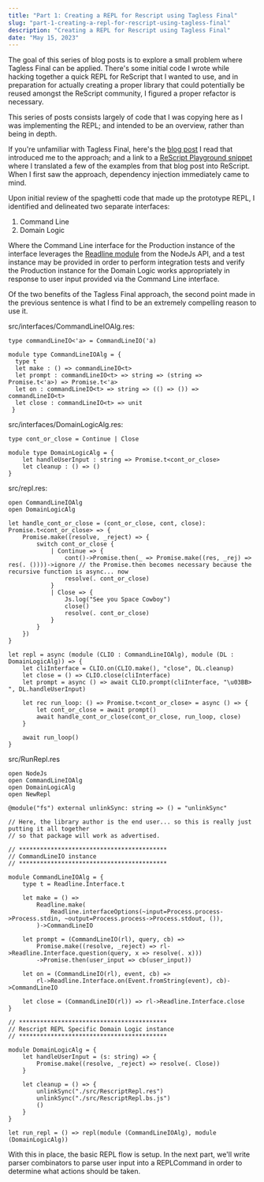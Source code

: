 ```yaml
---
title: "Part 1: Creating a REPL for Rescript using Tagless Final"
slug: "part-1-creating-a-repl-for-rescript-using-tagless-final"
description: "Creating a REPL for Rescript using Tagless Final"
date: "May 15, 2023"
---
```


The goal of this series of blog posts is to explore a small problem where Tagless Final can be applied. There's some initial code I wrote while hacking together a quick REPL for ReScript that I wanted to use, and in preparation for actually creating a proper library that could potentially be reused amongst the ReScript community, I figured a proper refactor is necessary.

This series of posts consists largely of code that I was copying here as I was implementing the REPL; and intended to be an overview, rather than being in depth.

If you're unfamiliar with Tagless Final, here's the [blog post](https://oleksandrmanzyuk.wordpress.com/2014/06/18/from-object-algebras-to-finally-tagless-interpreters-2/) I read that introduced me to the approach; and a link to a [ReScript Playground snippet](https://rescript-lang.org/try?version=v10.1.2&code=PTAEEEBtNAzAnA9gW1AFwBYFNQGcsDGaAlogHYD6siArvAHTIyzGQ7FnoCGA5m7riocukAFAhQAdy644iaIkkceoEeRVLM6DMVkAjSIhUAHRLjQAucWAxo0x3BZDysAa1xcyAE3jJPALwBPGld6SUR4L2N4LAF6AhRgACYABgBGABZgFIA2YDSADmAEFABaRD0AK0I0UpEeLD14GVK0RFKWMhFIQNbeflxSjjQseGisEfhBpOBRZEQvGjZ0QOMcAFEAD2MoFQBeUABvUVAASDRVnDRQUVO2a8hia4tQYdA9gD50E7P71S8vKAXtdPuh3l80KIAL6iUQXNagLAANxE71A6xRkAAFMMAJSwiQYGSuLDQKS0SBeADkSJwXBobQaZFGXBGgMwOAadlGcng2l0KzWVNkkmaxjWgMxNCwoj+yNRByxGJEWLIuNx4NAZFh80Wy2VkC2xjRx1AgquaPlYjNf0eIK1moNqvxNom-0Bis2ABpQIENaCnVasZsNQBqRGYrF+-Ew6ygAAq2ER2xiAlInCxaVA4axSWzoAAzOrXrIYuN8GQ2apZNQFJJZFjYFwCKwnqysIC9IE4MQptcCJAZLJdUtYrirHKs4qR8slUD0dtdlInhhzWCDlbi59but6FwAUr6HbM7ifbvj0l1TqFqO1wBZJZLg6m04cAc0LwbReQHg-H53N1kCWecQQhTVIVjGccAfQ1MSNE0TlfMh30-dE4O2P8zQA64gJgT0fT9R1IyDENQAAKgjFVo2hWE5Tzacb1nO95xgpdNFXeELQ3TEtw+W470YJYsQE480lPUARKeXMrzjSQsF7LwfXCMgqX7FBjFYHB2Noa4OVAKDQD0eSyA0MUJVeThjC4GJK2wfBcB9PQGW0Vk410FTdKTAgZHYTgAHkAGEuCYWU3SRKdESSLEDOEpYDSNK8gA) where I translated a few of the examples from that blog post into ReScript.
When I first saw the approach, dependency injection immediately came to mind.

Upon initial review of the spaghetti code that made up the prototype REPL, I identified and delineated two separate interfaces:
  1. Command Line
  2. Domain Logic

Where the Command Line interface for the Production instance of the interface leverages the [Readline module](https://github.com/TheSpyder/rescript-nodejs/blob/main/src/Readline.res) from the NodeJs API, and a test instance may be provided in order to perform integration tests and verify the Production instance for the Domain Logic works appropriately in response to user input provided via the Command Line interface.

Of the two benefits of the Tagless Final approach, the second point made in the previous sentence is what I find to be an extremely compelling reason to use it.

src/interfaces/CommandLineIOAlg.res:
```res
type commandLineIO<'a> = CommandLineIO('a)

module type CommandLineIOAlg = {
  type t
  let make : () => commandLineIO<t>
  let prompt : commandLineIO<t> => string => (string =>  Promise.t<'a>) => Promise.t<'a>
  let on : commandLineIO<t> => string => (() => ()) => commandLineIO<t>
  let close : commandLineIO<t> => unit
 }
```

src/interfaces/DomainLogicAlg.res:
```res
type cont_or_close = Continue | Close

module type DomainLogicAlg = {
    let handleUserInput : string => Promise.t<cont_or_close>
    let cleanup : () => ()
}
```

src/repl.res:
```res
open CommandLineIOAlg
open DomainLogicAlg

let handle_cont_or_close = (cont_or_close, cont, close): Promise.t<cont_or_close> => {
    Promise.make((resolve, _reject) => {
        switch cont_or_close {
            | Continue => {
                cont()->Promise.then(_ => Promise.make((res, _rej) => res(. ())))->ignore // the Promise.then becomes necessary because the recursive function is async... now
                resolve(. cont_or_close)
            }
            | Close => {
                Js.log("See you Space Cowboy")
                close()
                resolve(. cont_or_close)
            }
        }
    })
}

let repl = async (module (CLIO : CommandLineIOAlg), module (DL : DomainLogicAlg)) => {
    let cliInterface = CLIO.on(CLIO.make(), "close", DL.cleanup)
    let close = () => CLIO.close(cliInterface)
    let prompt = async () => await CLIO.prompt(cliInterface, "\u03BB> ", DL.handleUserInput) 

    let rec run_loop: () => Promise.t<cont_or_close> = async () => {
        let cont_or_close = await prompt()
        await handle_cont_or_close(cont_or_close, run_loop, close)
    }

    await run_loop()
}
```

src/RunRepl.res
```res
open NodeJs
open CommandLineIOAlg
open DomainLogicAlg
open NewRepl

@module("fs") external unlinkSync: string => () = "unlinkSync"

// Here, the library author is the end user... so this is really just putting it all together
// so that package will work as advertised.

// ******************************************
// CommandLineIO instance
// ******************************************

module CommandLineIOAlg = {
    type t = Readline.Interface.t

    let make = () =>
        Readline.make(
            Readline.interfaceOptions(~input=Process.process->Process.stdin, ~output=Process.process->Process.stdout, ()),
        )->CommandLineIO

    let prompt = (CommandLineIO(rl), query, cb) =>
        Promise.make((resolve, _reject) => rl->Readline.Interface.question(query, x => resolve(. x)))
        ->Promise.then(user_input => cb(user_input))

    let on = (CommandLineIO(rl), event, cb) =>
        rl->Readline.Interface.on(Event.fromString(event), cb)->CommandLineIO

    let close = (CommandLineIO(rl)) => rl->Readline.Interface.close
}

// ******************************************
// Rescript REPL Specific Domain Logic instance
// ******************************************

module DomainLogicAlg = {
    let handleUserInput = (s: string) => {
        Promise.make((resolve, _reject) => resolve(. Close))
    }

    let cleanup = () => {
        unlinkSync("./src/RescriptRepl.res")
        unlinkSync("./src/RescriptRepl.bs.js")
        ()
    }
}

let run_repl = () => repl(module (CommandLineIOAlg), module (DomainLogicAlg))
```

With this in place, the basic REPL flow is setup.
In the next part, we'll write parser combinators to parse user input into a REPLCommand
in order to determine what actions should be taken.